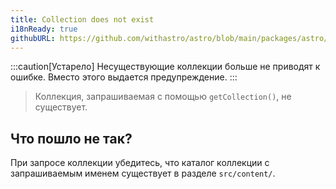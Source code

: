 ```yaml
---
title: Collection does not exist
i18nReady: true
githubURL: https://github.com/withastro/astro/blob/main/packages/astro/src/core/errors/errors-data.ts
---
```


:::caution[Устарело]
Несуществующие коллекции больше не приводят к ошибке. Вместо этого выдается предупреждение.
:::

> Коллекция, запрашиваемая с помощью `getCollection()`, не существует.

## Что пошло не так?

При запросе коллекции убедитесь, что каталог коллекции с запрашиваемым именем существует в разделе `src/content/`.